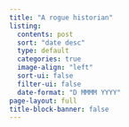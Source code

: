 ```yaml
---
title: "A rogue historian"
listing:
  contents: post
  sort: "date desc"
  type: default
  categories: true
  image-align: "left"
  sort-ui: false
  filter-ui: false
  date-format: "D MMMM YYYY"
page-layout: full
title-block-banner: false
---
```



